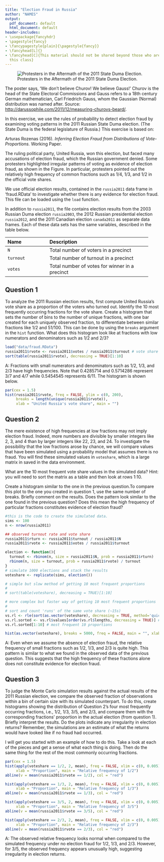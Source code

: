```yaml
---
title: "Election Fraud in Russia"
author: "NAMES"
output:
  pdf_document: default
  html_document: default
header-includes:
- \usepackage{fancyhdr}
- \pagestyle{fancy}
- \fancypagestyle{plain}{\pagestyle{fancy}}
- \fancyhead[L]{}
- \fancyhead[C]{This material should not be shared beyond those who are enrolled in
  this class}
---
```


![Protesters in the Aftermath of the 2011 State Duma Election.](pics/russia-fraud.jpg)

The poster says, 'We don't believe Churov! We believe Gauss!'  Churov is the head of the State Electoral Commissions and Gauss refers to a 18th century German mathematician, Carl Friedrich Gauss, whom the Gaussian (Normal) distribution was named after. Source: [http://darussophile.com/2011/12/measuring-churovs-beard/](http://darussophile.com/2011/12/measuring-churovs-beard/).

In this exercise, we use the rules of probability to detect election fraud by examining voting patterns in the 2011 Russian State Duma election. (The State Duma is the federal legislature of Russia.) This exercise is based on: 

Arturas Rozenas (2016). *Inferring Election Fraud from Distributions of Vote-Proportions.* Working Paper. 

The ruling political party, United Russia, won this election, but faced many accusations of election fraud, which the Russian government denied.  Some protesters highlighted irregular patterns of voting as evidence of election fraud, as shown in the Figure. In particular, protesters pointed out the relatively high frequency of common fractions such as $1/4$, $1/3$, and $1/2$ in the official vote shares.

We use official election results, contained in the `russia2011` data frame in 'fraud.RData' to investigate whether there is any evidence for election fraud.  This file can be loaded using the `load` function.  

In addition to `russia2011`, the file contains election results from the 2003 Russian Duma election `russia2003`, the 2012 Russian presidential election `russia2012`, and the 2011 Canadian election `canada2011` as separate data frames.  Each of these data sets has the same variables, described in the table below.


-------------------------------------------------------------------
 Name                Description
 ------------------- ----------------------------------------------
 `N`                 Total number of voters in a precinct 
 
 `turnout`           Total number of turnout in a precinct
 
 `votes`             Total number of votes for winner in a precinct
-------------------------------------------------------------------
 
## Question 1
 
To analyze the 2011 Russian election results, first compute United Russia's vote share as a proportion of the voters who turned out.  Identify the 10 most frequently occurring fractions for the vote share.  Create a histogram that sets the number of bins to the number of unique fractions, with one bar created for each uniquely observed fraction, to differentiate between similar fractions like $1/2$ and $51/100$. This can be done by using the `breaks` argument in the `hist` function.  What does this histogram look like at fractions with low numerators and denominators such as $1/2$ and $2/3$?

```r
load("data/fraud.RData")
russia2011$rvote <- russia2011$votes / russia2011$turnout # vote share 
sort(table(russia2011$rvote), decreasing = TRUE)[1:10]
```

A: Fractions with small numerators and denominators such as 1/2, 1/3, and 2/3 have high frequencies. Note that 0.4285714 and 0.5714286 represent 3/7 and 4/7 while 0.5454545 represents 6/11. The histogram is shown below.

```r
par(cex = 1.5)
hist(russia2011$rvote, freq = FALSE, ylim = c(0, 200),
     breaks = length(unique(russia2011$rvote)),
     xlab = "United Russia's vote share", main = "")
```

## Question 2

The mere existence of high frequencies at low fractions may not imply election fraud.  Indeed, more numbers are divisible by smaller integers like 2, 3, and 4 than by larger integers like 22, 23, and 24.  To investigate the possibility that the low fractions arose by chance, we will compare values that have been simulated using a probability model that assumes there is no fraud. You will find these simulated values in ```voteshare```, which is a large matrix in saved in the data environment. 

What are the 10 most frequent vote share values in the simulated data? Hint: you will need to sort the matrix as a table and then look at rows 1:10.   

Create a histogram similar to the one in the previous question.To compare this plot to the one you created in question 1, use the same number of breaks. Briefly comment on the results. Does the pattern look similar to the one found in the previous question? Does this mean the high frequency of particular fractions constitutes evidence of election fraud?

```r
#this is the code to create the simulated data. 
sims <- 100
n <- nrow(russia2011)

## observed turnout rate and vote share
russia2011$rturn <- russia2011$turnout / russia2011$N
russia2011$rvote <- russia2011$votes / russia2011$turnout

election <- function(){
  turnout <- rbinom(n, size = russia2011$N, prob = russia2011$rturn)
  rbinom(n, size = turnout, prob = russia2011$rvote) / turnout
}
# simulate 1000 elections and stack the results
voteshare <- replicate(sims, election())

```

```r
# simple but slow method of getting 10 most frequent proportions
#
# sort(table(voteshare), decreasing = TRUE)[1:10]

# more complex but faster way of getting 10 most frequent proportions
#
# sort and count 'runs' of the same vote share (~15s)
vs.rl <- rle(sort(as.vector(voteshare), decreasing = TRUE, method='quick')) 
vs.rl.sorted <- vs.rl$values[order(vs.rl$lengths, decreasing = TRUE)] # sort
vs.rl.sorted[1:10] # most frequent 10 proportions

hist(as.vector(voteshare), breaks = 5000, freq = FALSE, main = "", xlab = "Vote Share")
```

A: Even when we assume the absence of election fraud, the relative frequency of small fractions such as 1/2, 1/3, and 2/3 is quite high. This pattern is similar to what we found in the observed data of the previous question. This suggests that the high frequency of these fractions alone does not constitute evidence for election fraud.

## Question 3

To judge the Monte Carlo simulation results against the actual results of the 2011 Russian election, we compare the observed fraction of observations within a bin of certain size with its simulated counterpart.  To do this, create histograms showing the distribution of Question 2's four most frequently occurring fractions, i.e., $1/2$, $1/3$, $3/5$, and $2/3$, and compare them with the corresponding fractions' proportion in the actual election (from question 1). Briefly interpret the results. Do the plots indicate any irregularity in election returns? Remember, the simulations are an estimate of what the returns would have looked like if no fraud had occurred. 

I will get you started with an example of how to do this. Take a look at each of the pieces and get a sense of what each thing is doing. Then do the same thing for the rest of the most commonly occurring fractions.  

```r
par(cex = 1.5) 
hist(apply(voteshare == 1/2, 2, mean), freq = FALSE, xlim = c(0, 0.005), 
     xlab = "Proportion", main = "Relative frequency of 1/2")
abline(v = mean(russia2011$rvote == 1/2), col = "red")

hist(apply(voteshare == 1/3, 2, mean), freq = FALSE, xlim = c(0, 0.005),
     xlab = "Proportion", main = "Relative frequency of 1/3")
abline(v = mean(russia2011$rvote == 1/3), col = "red")

hist(apply(voteshare == 3/5, 2, mean), freq = FALSE, xlim = c(0, 0.005),
     xlab = "Proportion", main = "Relative frequency of 3/5")
abline(v = mean(russia2011$rvote == 3/5), col = "red")

hist(apply(voteshare == 2/3, 2, mean), freq = FALSE, xlim = c(0, 0.005),
     xlab = "Proportion", main = "Relative frequency of 2/3")
abline(v = mean(russia2011$rvote == 2/3), col = "red")
```

A: The observed relative frequency looks normal when compared to the simulated frequency under no election fraud for 1/2, 1/3, and 2/3. However, for 3/5, the observed frequency appears unusually high, suggesting irregularity in election returns.